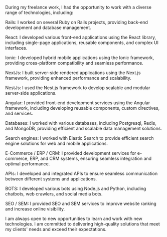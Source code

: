 During my freelance work, I had the opportunity to work with a diverse range of technologies, including:

Rails: I worked on several Ruby on Rails projects, providing back-end development and database management.

React: I developed various front-end applications using the React library, including single-page applications, reusable components, and complex UI interfaces.

Ionic: I developed hybrid mobile applications using the Ionic framework, providing cross-platform compatibility and seamless performance.

NextJs: I built server-side rendered applications using the Next.js framework, providing enhanced performance and scalability.

NestJs: I used the Nest.js framework to develop scalable and modular server-side applications.

Angular: I provided front-end development services using the Angular framework, including developing reusable components, custom directives, and services.

Databases: I worked with various databases, including Postgresql, Redis, and MongoDB, providing efficient and scalable data management solutions.

Search engines: I worked with Elastic Search to provide efficient search engine solutions for web and mobile applications.

E-Commerce / ERP / CRM: I provided development services for e-commerce, ERP, and CRM systems, ensuring seamless integration and optimal performance.

APIs: I developed and integrated APIs to ensure seamless communication between different systems and applications.

BOTS: I developed various bots using Node.js and Python, including chatbots, web crawlers, and social media bots.

SEO / SEM: I provided SEO and SEM services to improve website ranking and increase online visibility.

I am always open to new opportunities to learn and work with new technologies. I am committed to delivering high-quality solutions that meet my clients' needs and exceed their expectations.
